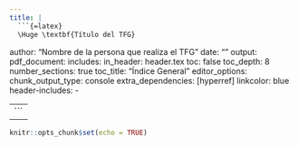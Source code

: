 ```yaml
---
title: |
  ```{=latex}
  \Huge \textbf{Título del TFG}
  ```
author: "Nombre de la persona que realiza el TFG"
date: ""
output:
  pdf_document:
    includes:
      in_header: header.tex
    toc: false
    toc_depth: 8
    number_sections: true
toc_title: "Índice General"
editor_options:
  chunk_output_type: console
extra_dependencies: [hyperref]
linkcolor: blue
header-includes:
  - \usepackage{pdfpages}
---
```


```r
knitr::opts_chunk$set(echo = TRUE)
```

\begin{center}
\includegraphics[width=5cm]{} 
\end{center}

\vspace{1cm}

\centerline{\textbf{Titulo centrado}}
\vspace{0.2cm}
\centerline{\textbf{Subtítulo centrado}}
\vspace{0.2cm}
\centerline{Subtítulo 2}
\vspace{0.6cm}
\centerline{\textbf{Fecha de entrega}}
